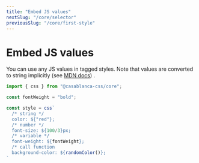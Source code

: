 ```yaml
---
title: "Embed JS values"
nextSlug: "/core/selector"
previousSlug: "/core/first-style"
---
```



# Embed JS values

You can use any JS values in tagged styles. Note that values are converted to string implicitly (see [MDN docs](https://developer.mozilla.org/en-US/docs/Web/JavaScript/Reference/Global_Objects/String#string_coercion)) .

```ts
import { css } from "@casablanca-css/core";

const fontWeight = "bold";

const style = css`
  /* string */
  color: ${"red"};
  /* number */
  font-size: ${100/3}px;
  /* variable */
  font-weight: ${fontWeight};
  /* call function
  background-color: ${randomColor()};
`
```